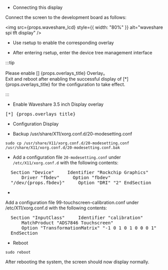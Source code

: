 - Connecting this display

Connect the screen to the development board as follows:

<img
  src={props.waveshare_lcd}
  style={{ width: "80%" }}
  alt="waveshare spi tft display"
/>

- Use rsetup to enable the corresponding overlay

- After entering rsetup, enter the device tree management interface

:::tip

Please enable [] {props.overlays_title} Overlay。<br/>
Exit and reboot after enabling the successful display of [*] {props.overlays_title} for the configuration to take effect.

:::

- Enable Waveshare 3.5 inch Display overlay

<pre>[*] {props.overlays_title}</pre>

- Configuration Display

- Backup /usr/share/X11/xorg.conf.d/20-modesetting.conf

```
sudo cp /usr/share/X11/xorg.conf.d/20-modesetting.conf /usr/share/X11/xorg.conf.d/20-modesetting.conf.bak
```

- Add a configuration file `20-modesetting.conf` under `/etc/X11/xorg.conf.d` with the following contents:

<pre>
  Section "Device" &nbsp;&nbsp;&nbsp;&nbsp;Identifier "Rockchip Graphics"
  &nbsp;&nbsp;&nbsp;&nbsp;Driver "fbdev" &nbsp;&nbsp;&nbsp;&nbsp;Option "fbdev"
  "/dev/{props.fbdev}" &nbsp;&nbsp;&nbsp;&nbsp;Option "DRI" "2" EndSection
</pre>

-

Add a configuration file 99-touchscreen-calibration.conf under /etc/X11/xorg.conf.d with the following contents:

<pre>
  Section "InputClass" &nbsp;&nbsp;&nbsp;&nbsp;Identifier "calibration"
  &nbsp;&nbsp;&nbsp;&nbsp;MatchProduct "ADS7846 Touchscreen"
  &nbsp;&nbsp;&nbsp;&nbsp;Option "TransformationMatrix" "-1 0 1 0 1 0 0 0 1"
  EndSection
</pre>

- Reboot

```
sudo reboot
```

After rebooting the system, the screen should now display normally.
